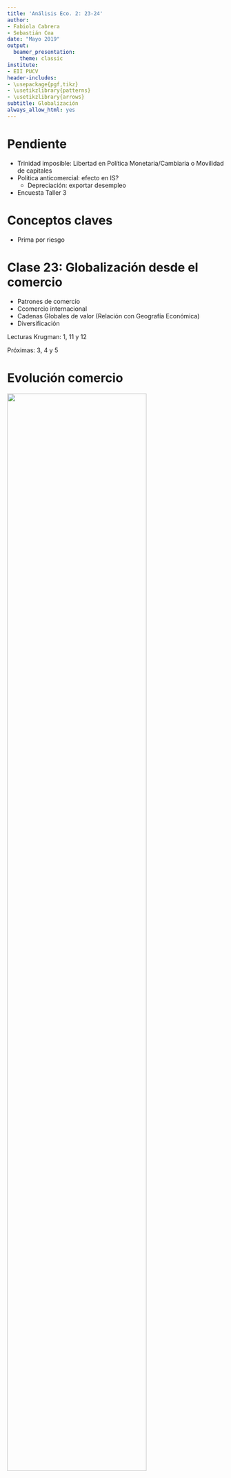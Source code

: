 ```yaml
---
title: 'Análisis Eco. 2: 23-24'
author:
- Fabiola Cabrera
- Sebastián Cea
date: "Mayo 2019"
output:
  beamer_presentation:
    theme: classic
institute:
- EII PUCV
header-includes:
- \usepackage{pgf,tikz}
- \usetikzlibrary{patterns}
- \usetikzlibrary{arrows}
subtitle: Globalización
always_allow_html: yes
---
```


# Pendiente

- Trinidad imposible: 
\vfill
Libertad en Política Monetaria/Cambiaria o Movilidad de capitales
\vfill
- Politica anticomercial: efecto en IS?
  - Depreciación: exportar desempleo
- Encuesta Taller 3

# Conceptos claves

- Prima por riesgo



# Clase 23: Globalización desde el comercio

- Patrones de comercio
- Ccomercio internacional
- Cadenas Globales de valor (Relación con Geografía Económica)
- Diversificación


Lecturas Krugman: 1, 11 y 12

Próximas: 3, 4 y 5

# Evolución comercio



![](WorldTrade.png){height=80%}\




# Exportaciones chikenas

![](ExpChile.png){height=80%}\

# Comercio 

$$\text{Comercio}\Leftrightarrow\text{Relaciones productivas/financieras/migratorias}$$

# 7 temas

- Ganancias comercio
- Patrones comercio
- Proteccionismo
- Balanza de pagos
- Tipo de cambio
- Coordinación políticas
- Mercados de capitales

# Política comercial y países emergentes


¿Por qué (no) proteger?

::: columns

:::: column

- Fallas de mercado: 
  - desarrollo mercado capitales 
  - apropiabilidad
  - externalidades: empleo, medioambiente

  
::::

:::: column 

- Sustitución de importaciones: industria naciente
- Comercio y crecimiento
- Rol de fomento del Estado: CORFO


::::

:::

![](Beneficios.jpg){height=50%}\



# Política comercial y países emergentes
¿Por qué (no) proteger?

::: columns

:::: column

- Fallas de mercado: 
  - desarrollo mercado capitales 
  - apropiabilidad
  - externalidades: empleo, medioambiente

  
::::

:::: column 

- Sustitución de importaciones: industria naciente
- Comercio y crecimiento
- Rol de fomento del Estado: CORFO


::::

:::

![](perjuicios.jpg){height=50%}\

# Chile

- ¿Quiénes han ganado? Minería, Forestales, Vitivinícola
- Historia
  - Sustitución de importaciones de América latina
  - Apertura unilateral 70s y 80s
  - Acuerdos comerciales y bloques de asociación
  - Diversificación de exportaciones y mercados destino
- Nuestro rol en las cadena globales de valor: extractivismo
- Sustentabilida en la producción: energía y medioambiente


# Clase 24: Comercio Internacional

- Supuestos del modelo.
- Caso en Autarquía.
  - Precio relativo y ventaja comparativa.
- Caso con apertura al comercio internacional.
- Teoría neoclásica, modelo H-O-S:
  - Supuestos del modelo.
  - Eficiencia en la disponibilidad de recursos (H-O) inclusión de la remuneración de los factores productivos (S).
  - apertura y precio internacional.
  - Consecuencias en la cantidad ofertada y demandada del bien intensivo en el factor abundante y escaso.
  - ¿Cómo afecta al bienestar?
  - Consecuencias en la remuneración del FFPP abundante y escaso.
  - Convergencia y conclusiones.
  - Desigualdad y Catching-up. Ventajas comparativas y dinámicas. Dependencia de recursos naturales

Lecturas Krugman 3, 4, 5


# Ventajas comparativas: Supuestos

- Dotación fija recursos
- Movilidad de factores entre sectores
- Tecnología y costos están fijos
- Pleno empleo
- Competencia perfecta
- Sin costos de transporte



# Ventajas comparativas: Ejemplo Exportaciones FOB USD

|                     |Valparaíso              |Viña del Mar              |
|---------------------|------------------------|--------------------------|
|Instrumentos         |66125                   |139664                    |
|Instrumentos (CO)    |`r round(380000/66125, 2)`        |`r round((5700000/139664),2)`      |
|Metales              |3.8e05                  |5.7e6                     |
|Metales (CO)         |`r round((380000/66125)^(-1),2)` |`r round((5700000/139664)^(-1),2)` |

- Viña Metales y Valpo Instrumentos?
